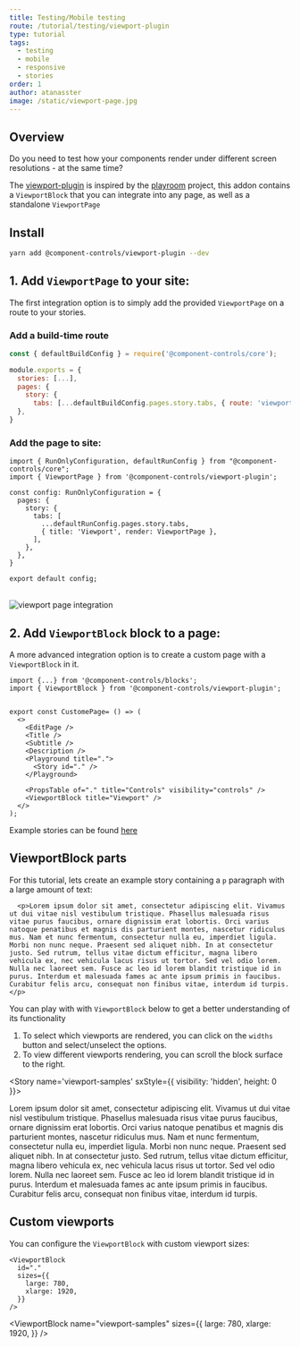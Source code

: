 ```yaml
---
title: Testing/Mobile testing
route: /tutorial/testing/viewport-plugin
type: tutorial
tags:
  - testing
  - mobile
  - responsive
  - stories
order: 1
author: atanasster
image: /static/viewport-page.jpg
---
```


## Overview

Do you need to test how your components render under different screen resolutions - at the same time?

The [viewport-plugin](https://github.com/ccontrols/component-controls/tree/master/plugins/viewport-plugin) is inspired by the [playroom](https://github.com/seek-oss/playroom) project, this addon contains a `ViewportBlock` that you can integrate into any page, as well as a standalone `ViewportPage`

## Install

```sh
yarn add @component-controls/viewport-plugin --dev
```

## 1. Add `ViewportPage` to your site:

The first integration option is to simply add the provided `ViewportPage` on a route to your stories.

### Add a build-time route

```js:title=.config/buildtime.js
const { defaultBuildConfig } = require('@component-controls/core');

module.exports = {
  stories: [...],
  pages: {
    story: {
      tabs: [...defaultBuildConfig.pages.story.tabs, { route: 'viewport' }],
  },
}  
```

### Add the page to site:

```js:title=.config/runtime.tsx
import { RunOnlyConfiguration, defaultRunConfig } from "@component-controls/core";
import { ViewportPage } from '@component-controls/viewport-plugin';

const config: RunOnlyConfiguration = {
  pages: {
    story: {
      tabs: [
        ...defaultRunConfig.pages.story.tabs,
        { title: 'Viewport', render: ViewportPage },
      ],
    },
  },  
}

export default config;
```
<br />

<img alt="viewport page integration" title="viewport page" src={viewportPageImg} />

<br />

## 2. Add `ViewportBlock` block to a page:

A more advanced integration option is to create a custom page with a `ViewportBlock` in it.

```
import {...} from '@component-controls/blocks';
import { ViewportBlock } from '@component-controls/viewport-plugin';


export const CustomePage= () => (
  <>
    <EditPage />
    <Title />
    <Subtitle />
    <Description />
    <Playground title=".">
      <Story id="." />
    </Playground>

    <PropsTable of="." title="Controls" visibility="controls" />
    <ViewportBlock title="Viewport" />
  </>
);
```

Example stories can be found [here](https://component-controls.com/api/plugins-viewportblock--overview)

## ViewportBlock parts

For this tutorial, lets create an example story containing a `p` paragraph with a large amount of text:

```
  <p>Lorem ipsum dolor sit amet, consectetur adipiscing elit. Vivamus ut dui vitae nisl vestibulum tristique. Phasellus malesuada risus vitae purus faucibus, ornare dignissim erat lobortis. Orci varius natoque penatibus et magnis dis parturient montes, nascetur ridiculus mus. Nam et nunc fermentum, consectetur nulla eu, imperdiet ligula. Morbi non nunc neque. Praesent sed aliquet nibh. In at consectetur justo. Sed rutrum, tellus vitae dictum efficitur, magna libero vehicula ex, nec vehicula lacus risus ut tortor. Sed vel odio lorem. Nulla nec laoreet sem. Fusce ac leo id lorem blandit tristique id in purus. Interdum et malesuada fames ac ante ipsum primis in faucibus. Curabitur felis arcu, consequat non finibus vitae, interdum id turpis.</p>
```

You can play with with `ViewportBlock` below to get a better understanding of its functionality

1. To select which viewports are rendered, you can click on the `widths` button and select/unselect the options.
2. To view different viewports rendering, you can scroll the block surface to the right.

<ViewportBlock title='Viewport' name="viewport-samples" />

<Story name='viewport-samples' sxStyle={{ visibility: 'hidden', height: 0 }}>
  <p>
    Lorem ipsum dolor sit amet, consectetur adipiscing elit. Vivamus ut dui vitae nisl vestibulum tristique. Phasellus malesuada risus vitae purus faucibus, ornare dignissim erat lobortis. Orci varius natoque penatibus et magnis dis parturient montes, nascetur ridiculus mus. Nam et nunc fermentum, consectetur nulla eu, imperdiet ligula. Morbi non nunc neque. Praesent sed aliquet nibh. In at consectetur justo. Sed rutrum, tellus vitae dictum efficitur, magna libero vehicula ex, nec vehicula lacus risus ut tortor. Sed vel odio lorem. Nulla nec laoreet sem. Fusce ac leo id lorem blandit tristique id in purus. Interdum et malesuada fames ac ante ipsum primis in faucibus. Curabitur felis arcu, consequat non finibus vitae, interdum id turpis.
  </p>
</Story>

## Custom viewports

You can configure the `ViewportBlock` with custom viewport sizes:
```
<ViewportBlock
  id="." 
  sizes={{
    large: 780,
    xlarge: 1920,
  }}
/>
``` 

<ViewportBlock
  name="viewport-samples"
  sizes={{
    large: 780,
    xlarge: 1920,
  }}
/>